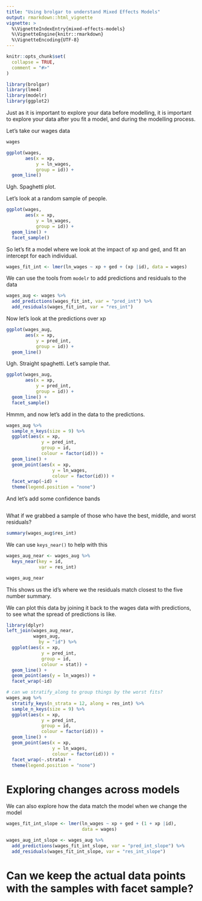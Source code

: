 ```yaml
---
title: "Using brolgar to understand Mixed Effects Models"
output: rmarkdown::html_vignette
vignette: >
  %\VignetteIndexEntry{mixed-effects-models}
  %\VignetteEngine{knitr::rmarkdown}
  %\VignetteEncoding{UTF-8}
---
```


```r
knitr::opts_chunk$set(
  collapse = TRUE,
  comment = "#>"
)
```

```r
library(brolgar)
library(lme4)
library(modelr)
library(ggplot2)

```

Just as it is important to explore your data before modelling, it is important to explore your data after you fit a model, and during the modelling process.

Let's take our wages data

```r
wages
```

```r
ggplot(wages,
       aes(x = xp,
           y = ln_wages,
           group = id)) + 
  geom_line()
```
Ugh. Spaghetti plot.

Let's look at a random sample of people.

```r
ggplot(wages,
       aes(x = xp,
           y = ln_wages,
           group = id)) + 
  geom_line() +
  facet_sample()
```

So let's fit a model where we look at the impact of xp and ged, and fit an intercept for each individual.

```r
wages_fit_int <- lmer(ln_wages ~ xp + ged + (xp |id), data = wages)
```

We can use the tools from `modelr` to add predictions and residuals to the data

```r
wages_aug <- wages %>%
  add_predictions(wages_fit_int, var = "pred_int") %>%
  add_residuals(wages_fit_int, var = "res_int")
```

Now let's look at the predictions over xp

```r
ggplot(wages_aug,
       aes(x = xp,
           y = pred_int,
           group = id)) + 
  geom_line() 

```

Ugh. Straight spaghetti. Let's sample that.

```r
ggplot(wages_aug,
       aes(x = xp,
           y = pred_int,
           group = id)) + 
  geom_line() + 
  facet_sample()
```

Hmmm, and now let's add in the data to the predictions.

```r
wages_aug %>%
  sample_n_keys(size = 9) %>%
  ggplot(aes(x = xp,
             y = pred_int,
             group = id,
             colour = factor(id))) + 
  geom_line() + 
  geom_point(aes(x = xp,
                 y = ln_wages,
                 colour = factor(id))) + 
  facet_wrap(~id) + 
  theme(legend.position = "none")
```

And let's add some confidence bands

```r

```


What if we grabbed a sample of those who have the best, middle, and worst residuals?

```r
summary(wages_aug$res_int)
```

We can use `keys_near()` to help with this

```r
wages_aug_near <- wages_aug %>%
  keys_near(key = id,
            var = res_int)

wages_aug_near
```

This shows us the id's where we the residuals match closest to the five number summary. 

We can plot this data by joining it back to the wages data with predictions, to see what the spread of predictions is like.

```r
library(dplyr)
left_join(wages_aug_near,
          wages_aug,
            by = "id") %>%
  ggplot(aes(x = xp,
             y = pred_int,
             group = id,
             colour = stat)) + 
  geom_line() + 
  geom_point(aes(y = ln_wages)) + 
  facet_wrap(~id)
```


```r
# can we stratify_along to group things by the worst fits?
wages_aug %>%
  stratify_keys(n_strata = 12, along = res_int) %>%
  sample_n_keys(size = 9) %>%
  ggplot(aes(x = xp,
             y = pred_int,
             group = id,
             colour = factor(id))) + 
  geom_line() + 
  geom_point(aes(x = xp,
                 y = ln_wages,
                 colour = factor(id))) + 
  facet_wrap(~.strata) + 
  theme(legend.position = "none")

```

# Exploring changes across models

We can also explore how the data match the model when we change the model

```r
wages_fit_int_slope <- lmer(ln_wages ~ xp + ged + (1 + xp |id), 
                            data = wages)

wages_aug_int_slope <- wages_aug %>%
  add_predictions(wages_fit_int_slope, var = "pred_int_slope") %>%
  add_residuals(wages_fit_int_slope, var = "res_int_slope")

```

# Can we keep the actual data points with the samples with facet sample?